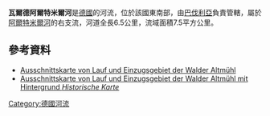 {{No footnotes|time=2020-12-06T03:59:01+00:00}}
{{Coord|49.12210|N|10.73747|E|display=title}}

'''瓦爾德阿爾特米爾河'''是[[德國|德國]]的河流，位於該國東南部，由[[巴伐利亞|巴伐利亞]]負責管轄，屬於[[阿爾特米爾河|阿爾特米爾河]]的右支流，河道全長6.5公里，流域面積7.5平方公里。

==參考資料==
* [http://geoportal.bayern.de/bayernatlas/?x=2RgYT2iGt9hGht0RHc3xiDib3o8*xpn8asNoYyKBuMIutXVD2S2N6b29IcYLbSYqSACNyfbOxMkZNucFaBtGHUOuuEbuVZGy9wDE9J*h3ag&X=5445296.30&Y=4402368.98&zoom=9&lang=de&topic=inspire&bgLayer=tk&layers=2dce0ec9-927f-450c-9d2c-5a92da91ab62,4f978bf0-58b5-4fcc-a69a-a5bcc154561e&layers_visibility=false,false&catalogNodes=2 Ausschnittskarte von Lauf und Einzugsgebiet der Walder Altmühl] {{Wayback|url=http://geoportal.bayern.de/bayernatlas/?x=2RgYT2iGt9hGht0RHc3xiDib3o8*xpn8asNoYyKBuMIutXVD2S2N6b29IcYLbSYqSACNyfbOxMkZNucFaBtGHUOuuEbuVZGy9wDE9J*h3ag&X=5445296.30&Y=4402368.98&zoom=9&lang=de&topic=inspire&bgLayer=tk&layers=2dce0ec9-927f-450c-9d2c-5a92da91ab62,4f978bf0-58b5-4fcc-a69a-a5bcc154561e&layers_visibility=false,false&catalogNodes=2 |date=20151221014824 }}
* [http://geoportal.bayern.de/bayernatlas/?x=2RgYT2iGt9hGht0RHc3xiDib3o8*xpn8asNoYyKBuMIutXVD2S2N6b29IcYLbSYqSACNyfbOxMkZNucFaBtGHUOuuEbuVZGy9wDE9J*h3ag&X=5445296.30&Y=4402368.98&zoom=9&lang=de&topic=inspire&bgLayer=historisch&layers=2dce0ec9-927f-450c-9d2c-5a92da91ab62,4f978bf0-58b5-4fcc-a69a-a5bcc154561e&layers_visibility=false,false&catalogNodes=2 Ausschnittskarte von Lauf und Einzugsgebiet der Walder Altmühl mit Hintergrund ''Historische Karte''] {{Wayback|url=http://geoportal.bayern.de/bayernatlas/?x=2RgYT2iGt9hGht0RHc3xiDib3o8*xpn8asNoYyKBuMIutXVD2S2N6b29IcYLbSYqSACNyfbOxMkZNucFaBtGHUOuuEbuVZGy9wDE9J*h3ag&X=5445296.30&Y=4402368.98&zoom=9&lang=de&topic=inspire&bgLayer=historisch&layers=2dce0ec9-927f-450c-9d2c-5a92da91ab62,4f978bf0-58b5-4fcc-a69a-a5bcc154561e&layers_visibility=false,false&catalogNodes=2 |date=20160304205107 }}

{{Germany-geo-stub}}
[[Category:德國河流|Category:德國河流]]